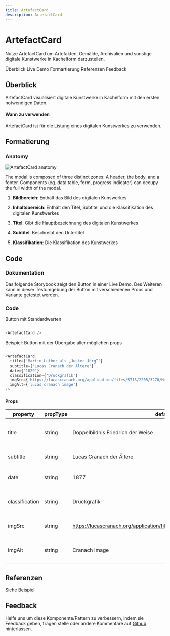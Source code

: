 ```yaml
---
title: ArtefactCard
description: ArtefactCard
---
```


# ArtefactCard

<PageDescription>

Nutze ArtefactCard um Artefakten, Gemälde, Archivalien und sonstige digitale Kunstwerke in Kachelform darzustellen.

</PageDescription>

<AnchorLinks>
  <AnchorLink>Überblick</AnchorLink>
  <AnchorLink>Live Demo</AnchorLink>
  <AnchorLink>Formartierung</AnchorLink>
  <AnchorLink>Referenzen</AnchorLink>
  <AnchorLink>Feedback</AnchorLink>
</AnchorLinks>










## Überblick

ArtefactCard visualisiert digitale Kunstwerke in Kachelform mit den ersten notwendigen Daten.

#### Wann zu verwenden

ArtefactCard ist für die Listung eines digitalen Kunstwerkes zu verwenden.













## Formatierung

### Anatomy

<ArtDirection>

![ArtefactCard anatomy](./images/artefactCard-anatomy.jpg)

</ArtDirection>

The modal is composed of three distinct zones: A header, the body, and a footer.
Components (eg. data table, form, progress indicator) can occupy the full width
of the modal.

1. **Bildbereich**: Enthält das Bild des digitalen Kunswerkes

2. **Inhaltsbereich**: Enthält den Titel, Subtitel und die Klassifikation des digitalen Kunstwerkes

3. **Titel**: Gibt die Hauptbezeichnung des digitalen Kunstwerkes

4. **Subtitel**: Beschreibt den Untertitel

5. **Klassifikation**: Die Klassifikation des Kunstwerkes













## Code

### Dokumentation

Das folgende Storybook zeigt den Button in einer Live Demo. Des Weiteren kann in dieser Testumgebung der Button mit verschiedenen Props und Variante getestet werden.

<Row className="resource-card-group">

<Column colMd={4} colLg={4} noGutterSm>
  <ResourceCard
    subTitle="React Dokumentation"
    actionIcon="launch"
    aspectRatio="2:1"
    href="https://github.com/cranach-design-system/cranach-design">

  </ResourceCard>

</Column>

</Row>


### Code

Button mit Standardwerten

```javaScript path=CodeSandbox src=https://gatsby-theme-carbon.now.sh

<ArtefactCard />

```

Beispiel: Button mit der Übergabe aller möglichen props

```javaScript path=CodeSandbox src=https://gatsby-theme-carbon.now.sh

<ArtefactCard
  title={'Martin Luther als „Junker Jörg“'}
  subtitle={'Lucas Cranach der Ältere'}
  date={'1829'}
  classification={'Druckgrafik'}
  imgSrc={'https://lucascranach.org/application/files/5715/2205/3270/Martin-Luther-als-Junker-Joerg.jpg'}
  imgAlt={'lucas cranach image'}
/>

```

#### Props

| property        | propType | default                            | Optionen                     | description |
| --------------- | -------- | ------------------------------     | ---------------------------- |------------------------------------------------------------------------------------ |
| title           | string   |  Doppelbildnis Friedrich der Weise |                              | Haupttitel von des digitalen Kunstwerks |
| subtitle        | string   |  Lucas Cranach der Ältere          |                              | Subtitel von des digitalen Kunstwerks |
| date            | string   |  1877                              |                              | Datum von des digitalen Kunstwerks |
| classification  | string   |  Druckgrafik                       |                              | Klassifikation von des digitalen Kunstwerks |
| imgSrc          | string   |  https://lucascranach.org/application/files/1715/2120/9916/Portraet001.jpg                       |                              | Bild von des digitalen Kunstwerks |
| imgAlt          | string   |  Cranach Image                       |                              | Alternativer Bildtext von des digitalen Kunstwerks |










## Referenzen

Siehe [Beispiel](https://lucascranach.org/graphics/de)

## Feedback

Helfe uns um diese Komponente/Pattern zu verbessern, indem sie Feedback geben, fragen stelle oder andere Kommentare auf [Github](https://github.com/cranach-design-system/cranach-design/issues/new?assignees=&labels=&template=website-feedback.md&title=Website+feedback) hinterlassen.
